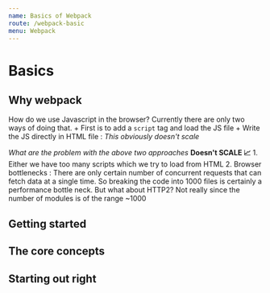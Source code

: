 ```yaml
---
name: Basics of Webpack
route: /webpack-basic
menu: Webpack
---
```


# Basics

## Why webpack

How do we use Javascript in the browser? Currently there are only two ways of doing that.
        + First is to add a `script` tag and load the JS file
        + Write the JS directly in HTML file : *This obviously doesn't scale*

*What are the problem with the above two approaches*
**Doesn't SCALE 📈**
        1. Either we have too many scripts which we try to load from HTML
        2. Browser bottlenecks : There are only certain number of concurrent requests that can fetch data at a single time. So breaking the code into 1000 files is certainly a
        performance bottle neck. But what about HTTP2? Not really since the number of modules is of the range ~1000

## Getting started

## The core concepts

## Starting out right